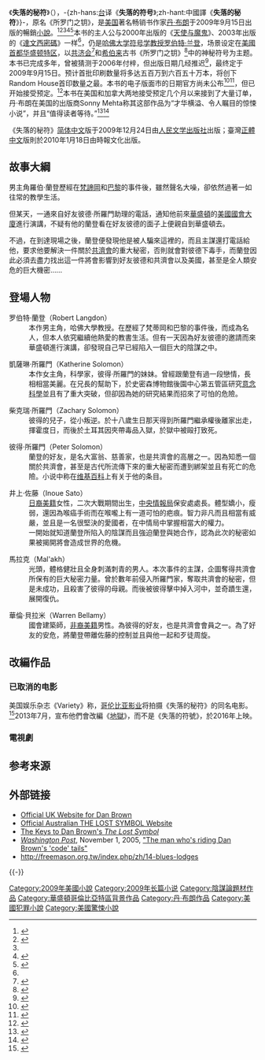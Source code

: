 {{Update|time=2021-07-14T10:52:29+00:00}}
{{NoteTA
|T=zh:失落的秘符;zh-hans:失落的秘符;zh-hant:失落的符號
|1=zh-hans:失落的秘符;zh-hant:失落的符號
}}
{{Infobox Book
| name = 失落的秘符<br>''The Lost Symbol''
| image = [[File:LostSymbol.jpg|File:LostSymbol.jpg]]
| image_caption = 失落的秘符精裝版封面
| author = [[丹·布朗|丹·布朗]]
| country = {{USA}}
| language = [[英语|英语]]
| translator= 朱振武、文敏、-{于}-是（简体中文版）<br />李建興（正體中文版）
| genre = [[犯罪小說|犯罪小說]]、[[神秘|神秘]]、[[惊悚|惊悚]]、[[长篇小说|长篇小说]]
| publisher = [[Alfred_A._Knopf|Knopf]]<br />[[Doubleday_Publishing_Group|Doubleday]]<br />[[人民文学出版社|人民文学出版社]]
| pub_date = 2009年9月15日<ref>{{cite web |url=http://news.yahoo.com/s/ap/20090420/ap_en_ot/books_dan_brown |title=New Dan Brown novel coming in September |last=Italie |first=Hillel |date=2009-04-20 |publisher=[[Associated_Press|Associated Press]] |accessdate=2009-04-20 |archiveurl=https://web.archive.org/web/20090424013621/http://news.yahoo.com/s/ap/20090420/ap_en_ot/books_dan_brown |archivedate=2009-04-24 |deadurl=yes }}</ref>
| media_type = 印刷本（[[精装|精装]]）、电子书
| pages = 528（英文版）<br />440（简体中文版）<br />555（正體中文版）
| isbn = ISBN 978-0-385-50422-5（美国）<br />ISBN 978-0-593-05427-7（英国）<br />ISBN 978-7-02-007812-7（中国大陆）<br />ISBN 978-957-13-5148-3（臺灣）
}}
《'''失落的秘符'''》（{{lang-en|''The Lost Symbol''}}），-{zh-hans:[[臺灣|台]]译《'''失落的符号'''》;zh-hant:中國譯《'''失落的秘符'''》}-，原名《所罗门之钥》，是[[美国|美国]]著名畅销书作家[[丹·布朗|丹·布朗]]于2009年9月15日出版的暢銷[[小說|小說]]。<ref name="bostonheraldannounce">{{cite web|url=http://bostonherald.com/entertainment/books/view/2009_04_20_Dan_Brown_announces_new_book___The_Lost_Symbol_/srvc=home&position=recent|title=Dan Brown announces new book, 'The Lost Symbol'|accessdate=2009-04-20|date=2009-04-20|first=Gina|last=Carbone|publisher=[[Boston_Herald|Boston Herald]]|archive-date=2012-02-22|archive-url=https://web.archive.org/web/20120222014659/http://bostonherald.com/entertainment/books/view/2009_04_20_Dan_Brown_announces_new_book___The_Lost_Symbol_/srvc%3Dhome%26position%3Drecent|dead-url=no}}</ref><ref name=ETSolomon>{{Cite web |url=http://www.etonline.com/news/2009/02/70741/ |title="ET Breaks News: Dan Brown Has Finished New Book" ETonline, February 12, 2009 |accessdate=2009-12-26 |archive-date=2009-05-04 |archive-url=https://web.archive.org/web/20090504093824/http://www.etonline.com/news/2009/02/70741/ |dead-url=yes }}</ref><ref name=ETSolomon/><ref>{{cite web|url=http://www.seacoastonline.com/articles/20090212-ENTERTAIN-90212038|author=|title=Report: Dan Brown has finished his book|publisher=Seacoastonlone.com|accessdate=2009-02-12|archive-date=2009-02-16|archive-url=https://web.archive.org/web/20090216063806/http://seacoastonline.com/articles/20090212-ENTERTAIN-90212038|dead-url=yes}}</ref><ref>{{cite news | title = Dan Brown is ready with new book (Swedish: Dan Brown klar med ny bok) | publisher = E24 Lifestyle | date = 2009-02-13 | url = http://www.e24.se/lifestyle/kultur/artikel_1086361.e24 | accessdate = 2009-02-13 }}</ref>本书的主人公与2000年出版的《[[天使与魔鬼|天使与魔鬼]]》、2003年出版的《[[達文西密碼|達文西密碼]]》一样<ref name="bostonheraldannounce" />，仍是[[哈佛大学|哈佛大学]][[符号学|符号学]][[教授|教授]][[罗伯特·兰登|罗伯特·兰登]]，场景设定在[[美國|美國]][[首都|首都]][[华盛顿特区|华盛顿特区]]，以[[共济会|共济会]]<ref>{{cite web|url=http://community.middlebury.edu/~beyer/sk/index.htm|author=|title=Keys to Dan Brown's Solomon Key|accessdate=2008-12-20|archive-date=2012-07-04|archive-url=https://www.webcitation.org/68uOuw8X2?url=http://community.middlebury.edu/~beyer/sk/index.htm|dead-url=yes}}</ref>和[[希伯来|希伯来]]古书《所罗门之钥》<ref>{{Cite web |url=http://www.keyofsolomon.net/ |title=存档副本 |access-date=2017-12-15 |archive-date=2017-11-05 |archive-url=https://web.archive.org/web/20171105234416/http://www.keyofsolomon.net/ |dead-url=no }}</ref>中的神秘符号为主题。本书已完成多年，曾被猜测于2006年付梓，但出版日期几经推迟<ref name=Bookseller1>{{cite web|url=http://www.thebookseller.com/news/83123-random-house-announces-dan-brown-date.html|title=Random House announces Dan Brown date|last=Neill|first=Graeme|date=2009-04-20|publisher=[[The_Bookseller|The Bookseller]]|accessdate=2009-04-20|deadurl=yes|archiveurl=https://web.archive.org/web/20090423103238/http://www.thebookseller.com/news/83123-random-house-announces-dan-brown-date.html|archivedate=2009-04-23}}</ref>，最终定于2009年9月15日。预计首批印刷数量将多达五百万到六百五十万本，将创下Random House首印数量之最。本书的电子版面市的日期官方尚未公布<ref>{{cite news|url=http://www.nytimes.com/2009/07/15/books/15ebooks.html?_r=1&hpw|title=A New World: Scheduling E-Books|date=2009-07-15|publisher=[[New_York_Times|New York Times]]|accessdate=2009-07-15|archive-date=2018-09-29|archive-url=https://web.archive.org/web/20180929161053/https://www.nytimes.com/2009/07/15/books/15ebooks.html?_r=1&hpw|dead-url=no}}</ref><ref>{{cite news|url=http://www.reuters.com/article/entertainmentNews/idUSTRE5670T120090708|title=Dan Brown moves to Washington for new thriller|publisher=[[Reuters|Reuters]]|date=2009-07-08|accessdate=2009-07-15|archive-date=2009-07-12|archive-url=https://web.archive.org/web/20090712004216/http://www.reuters.com/article/entertainmentNews/idUSTRE5670T120090708|dead-url=no}}</ref>，但已开始接受预定。<ref>{{cite web|url=http://www.amazon.com/exec/obidos/ASIN/B002KQ6BT6/16041987-20|title=The Lost Symbol eBook（Kindle Version）
|date=2009-08-17|work=[[Amazon.com|Amazon.com]]|accessdate=2009-08-19}}</ref>本书在美国和加拿大两地接受预定几个月以来接到了大量订单，丹·布朗在美国的出版商Sonny Mehta称其这部作品为“才华横溢、令人瞩目的惊悚小说”，并且“值得读者等待。”<ref>{{cite web|url=http://www.guardian.co.uk/books/2009/apr/20/dan-brown-the-lost-symbol|title=Dan Brown returns with Da Vinci Code sequel, The Lost Symbol|date=2009-01-20|work=[[The_Guardian|The Guardian]]|accessdate=2009-04-20|archive-date=2009-04-22|archive-url=https://web.archive.org/web/20090422110951/http://www.guardian.co.uk/books/2009/apr/20/dan-brown-the-lost-symbol|dead-url=no}}</ref><ref>{{cite web|url=http://www.smh.com.au/news/entertainment/books/dan-brown-the-great-white-hope/2009/04/21/1240079665360.html|title=New Dan Brown book offers industry hope|date=2009-04-21|work=[[The_Sydney_Morning_Herald|The Sydney Morning Herald]]|accessdate=2009-04-21|archive-date=2009-04-23|archive-url=https://web.archive.org/web/20090423103026/http://www.smh.com.au/news/entertainment/books/dan-brown-the-great-white-hope/2009/04/21/1240079665360.html|dead-url=no}}</ref>

《失落的秘符》[[简体中文|简体中文]]版于2009年12月24日由[[人民文学出版社|人民文学出版社]]出版；臺灣[[正體中文|正體中文]]版則於2010年1月18日由時報文化出版。

== 故事大綱 ==
男主角羅伯·蘭登歷經在[[梵諦岡|梵諦岡]]和[[巴黎|巴黎]]的事件後，雖然聲名大噪，卻依然過著一如往常的教學生活。

但某天，一通來自好友彼德·所羅門助理的電話，通知他前來[[華盛頓|華盛頓]]的[[美國國會大廈|美國國會大廈]]進行演講，不疑有他的蘭登看在好友彼德的面子上便親自到華盛頓去。

不過，在到達現場之後，蘭登便發現他是被人騙來這裡的，而且主謀還打電話給他，要求他要解決一件關於[[共濟會|共濟會]]的重大秘密，否則就會對彼德下毒手，而蘭登因此必須去盡力找出這一件將會影響到好友彼德和共濟會以及美國，甚至是全人類安危的巨大機密……

== 登場人物 ==
;罗伯特·蘭登（Robert Langdon）
:本作男主角，哈佛大學教授。在歷經了梵蒂岡和巴黎的事件後，而成為名人，但本人依究繼續他熱愛的教書生活。但有一天因為好友彼德的邀請而來華盛頓進行演講，卻發現自己早已經陷入一個巨大的陰謀之中。

;凱薩琳·所羅門（Katherine Solomon）
:本作女主角，科學家，彼得·所羅門的妹妹。曾經跟蘭登有過一段戀情，長相相當美麗。在兄長的幫助下，於史密森博物館後園中心第五管區研究[[意念科學|意念科學]]並且有了重大突破，但卻因為她的研究結果而招來了可怕的危險。

;柴克瑞·所羅門（Zachary Solomon）
:彼得的兒子，從小叛逆。於十八歲生日那天得到所羅門繼承權後離家出走，揮霍度日，而後於土耳其因夾帶毒品入獄，於獄中被毆打致死。

;彼得·所羅門（Peter Solomon）
:蘭登的好友，是名大富翁、慈善家，也是共濟會的高層之一。因為知悉一個關於共濟會，甚至是古代所流傳下來的重大秘密而遭到綁架並且有死亡的危險。小说中称在[[维基百科|维基百科]]上有关于他的条目。

;井上·佐藤（Inoue Sato）
:[[日裔美籍|日裔美籍]]女性，二次大戰期間出生，[[中央情報局|中央情報局]]保安處處長。體型嬌小，瘦弱，還因為喉癌手術而在喉嚨上有一道可怕的疤痕。智力非凡而且相當有威嚴，並且是一名很堅決的愛國者，在中情局中掌握相當大的權力。
:一開始就知道蘭登所陷入的陰謀而且強迫蘭登與她合作，認為此次的秘密如果被揭開將會造成世界的危機。

;馬拉克（Mal'akh）
:光頭，體格健壯且全身刺滿刺青的男人。本次事件的主謀，企圖奪得共濟會所保有的巨大秘密力量。曾於數年前侵入所羅門家，奪取共濟會的秘密，但是未成功，且殺害了彼得的母親。而後被彼得擊中掉入河中，並奇蹟生還，展開復仇。

;華倫·貝拉米（Warren Bellamy）
:國會建築師，[[非裔美籍|非裔美籍]]男性。為彼得的好友，也是共濟會會員之一。為了好友的安危，將蘭登帶離佐藤的控制並且與他一起和歹徒周旋。

== 改編作品 ==
=== 已取消的电影 ===
美国娱乐杂志《Variety》称，[[哥伦比亚影业|哥伦比亚影业]]将拍摄《失落的秘符》的同名电影。<ref>{{cite web|url=http://www.variety.com/article/VR1118002603.html?categoryid=13&cs=1|title=Columbia moves on 'Symbol'|date=2009-04-20|work=[[Variety_(magazine)|Variety.com]]|accessdate=2009-09-01|archive-date=2009-04-24|archive-url=https://web.archive.org/web/20090424201251/http://www.variety.com/article/VR1118002603.html?categoryId=13&cs=1|dead-url=no}}</ref>2013年7月，宣布他們會改編《[[地獄_(小說)|地獄]]》，而不是《失落的符號》，於2016年上映。

=== 電視劇 ===
{{main|失落的符號 (電視劇)}}

== 参考来源 ==
{{reflist}}

== 外部链接 ==
* [https://web.archive.org/web/20160517025132/http://www.danbrownofficial.co.uk/ Official UK Website for Dan Brown]
* [https://web.archive.org/web/20140516220943/http://thelostsymbol.com.au/ Official Australian THE LOST SYMBOL Website]
* [http://community.middlebury.edu/~beyer/sk/index.htm The Keys to Dan Brown's ''The Lost Symbol'']{{WebCite|url=https://www.webcitation.org/68uOuw8X2?url=http://community.middlebury.edu/~beyer/sk/index.htm |date=20120704155312 |dateformat=iso }}
* ''[[Washington_Post|Washington Post]]'', November 1, 2005, [http://www.washingtonpost.com/wp-dyn/content/article/2005/11/01/AR2005110101906.html "The man who's riding Dan Brown's 'code' tails"]{{Wayback|url=http://www.washingtonpost.com/wp-dyn/content/article/2005/11/01/AR2005110101906.html |date=20080829201127 }}
* http://freemason.org.tw/index.php/zh/14-blues-lodges{{Wayback|url=http://freemason.org.tw/index.php/zh/14-blues-lodges |date=20171005152327 }}

{{-}}
{{Dan Brown}}

{{Authority control}}

[[Category:2009年美國小說|Category:2009年美國小說]]
[[Category:2009年长篇小说|Category:2009年长篇小说]]
[[Category:陰謀論題材作品|Category:陰謀論題材作品]]
[[Category:華盛頓哥倫比亞特區背景作品|Category:華盛頓哥倫比亞特區背景作品]]
[[Category:丹·布朗作品|Category:丹·布朗作品]]
[[Category:美國犯罪小說|Category:美國犯罪小說]]
[[Category:美國驚悚小說|Category:美國驚悚小說]]